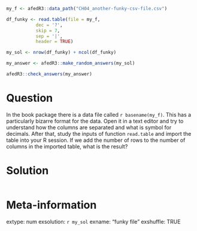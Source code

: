```r
my_f <- afedR3::data_path("CH04_another-funky-csv-file.csv")

df_funky <- read.table(file = my_f, 
           dec = '?', 
           skip = 7, 
           sep = '|', 
           header = TRUE)

my_sol <- nrow(df_funky) + ncol(df_funky)
```

```r
my_answer <- afedR3::make_random_answers(my_sol)

afedR3::check_answers(my_answer)
```

Question
========

In the book package there is a data file called `r basename(my_f)`. This has a particularly bizarre format for the data. Open it in a text editor and try to understand how the columns are separated and what is symbol for decimals. After that, study the inputs of function `read.table` and import the table into your R  session. If we add the number of rows to the number of columns in the imported table, what is the result?


Solution
================

```r
```


Meta-information
================
extype: num
exsolution: `r my_sol`
exname: "funky file"
exshuffle: TRUE

